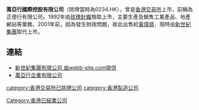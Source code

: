 '''萬亞行國際控股有限公司'''（除牌當時為0234.HK），曾是[[香港交易所|香港交易所]]上市，前稱為正德行有限公司。1992年由[[玫瑰針織|玫瑰針織]]換取上市，主要生產及銷售工業產品、地產網站等業務，2001年前，因為發生財政問題，故此出售給[[黃偉盛|黃偉盛]]，現時由[[新世紀集團|新世紀集團]]取代上市。

==連結==
*[http://webb-site.com/dbpub/orgdata.asp?code=234 新世紀集團有限公司 由webb-site.com提供]
*[http://www.corptrading.net/hktool/cps.jsp?key=8399-838f9522 萬亞行企業有限公司]{{Dead link|date=2018年6月 |bot=InternetArchiveBot |fix-attempted=no }}


[[Category:香港已結業公司|Category:香港已結業公司]]
[[category:香港交易所已除牌公司|category:香港交易所已除牌公司]]
[[category:香港製造公司|category:香港製造公司]]